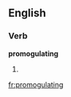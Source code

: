 
==English==

===Verb===
'''promogulating'''

# {{present participle of|[[promogulate]]}}

[[fr:promogulating]]
